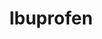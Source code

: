 ---
title: Ibuprofen
aka:
  - (±)-2-(4-isobutylphenyl)propionic acid
duration_chart_title: Oral Duration of Ibuprofen
duration_chart:
  total: 4–8h
  onset: 30–60m
  coming_up: 1–2h
  plateau: 2–4h
  coming_down: 1–2h
positive_effects: pain relief, reduced inflammation, lowered fever, decreased muscle soreness
negative_effects: stomach irritation, nausea, dizziness, bleeding risk, kidney strain, cardiovascular risk
neutral_effects: dry mouth, fatigue
dosage_table:
  title: Oral Dosage of Ibuprofen
  threshold: 100 mg
  light: 200–400 mg
  common: 400–600 mg
  strong: 600–800 mg
  heavy: 800+ mg
--- 